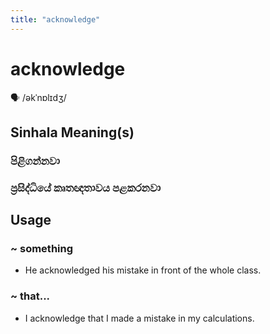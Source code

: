 ```yaml
---
title: "acknowledge"
---
```


# acknowledge

🗣️ /əkˈnɒlɪdʒ/

## Sinhala Meaning(s)

### පිළිගන්නවා
### ප්‍රසිද්ධියේ කෘතඥතාවය පළකරනවා

## Usage

### ~ something

- He acknowledged his mistake in front of the whole class.


### ~ that...

- I acknowledge that I made a mistake in my calculations.

